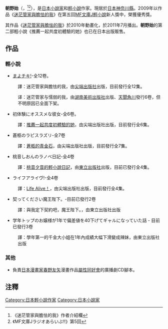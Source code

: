 {{Infobox writer
| name          = 朝野始
| image         = 
| birth_name    = 
| birth_date    = {{birth year and age|1988|1}}
| birth_place   = 
| death_date    = 
| death_place   = 
| occupation    = [[小說家|小說家]]
| nationality   = {{JPN}}
| period        = 2009年 - 
| awards        = 第5回[[MF文庫J|MF文庫J]][[輕小說|輕小說]]新人賞最優秀賞
| spouse        =
| partner       =
| children      = 
| relations     = 
| influences    =
| influenced    =
| signature     =
| website       = 
| footnotes     =
}}
'''朝野始'''（{{lang-ja|あさのハジメ}}，{{bd|1988年|1月}}<ref>《迷茫管家與膽怯的我》作者介紹欄</ref><ref>《MF文庫Jラジオあらいぶ!!》第5回</ref>），是[[日本|日本]][[小說家|小說家]]和[[輕小說|輕小說]]作家。現居於[[日本|日本]][[神奈川縣|神奈川縣]]。2009年以作品《[[迷茫管家與膽怯的我|迷茫管家與膽怯的我]]》在第五回[[MF文庫J|MF文庫J]][[輕小說|輕小說]]新人獎中，榮獲優秀獎。

其作品《[[迷茫管家與膽怯的我|迷茫管家與膽怯的我]]》於2010年動畫化，於2011年7月播出。'''朝野始'''的第二部輕小說《推薦一起共度初體驗的她》也已在日本出版販售。

== 作品 ==
=== 輕小說 ===
*{{flagicon|Japan}}[[まよチキ!|まよチキ!]]-全12卷。
:{{flagicon|Taiwan}}譯：迷茫管家與膽怯的我，由[[尖端出版社|尖端出版社]]出版，目前發行全12集。
:{{flagicon|PRC}}译：迷茫管家与懦弱的我，由[[湖南美術出版社|湖南美術出版社]]出版、[[天聞角川|天聞角川]]發行6卷，但不明原因已全面下架。

*{{flagicon|Japan}}初体験にオススメな彼女-全6卷。
:{{flagicon|Taiwan}}譯：[[推薦一起共度初體驗的她|推薦一起共度初體驗的她]]，由尖端出版社出版，目前發行全6集。

*{{flagicon|Japan}}蒼柩のラピスラズリ-全7卷
:{{flagicon|Taiwan}}譯：[[蒼柩的青金石|蒼柩的青金石]]，由尖端出版社出版，目前發行全7集。

*{{flagicon|Japan}}桃音しおんのラノベ日記-全4卷
:{{flagicon|Taiwan}}譯：[[桃音夕音的輕小說日記|桃音夕音的輕小說日記]]，由[[東立出版社|東立出版社]]出版，目前已發行全4集。

*{{flagicon|Japan}}ライフアライヴ!-全4卷
:{{flagicon|Taiwan}}譯：[[Life_Alive！|Life Alive！]]，由尖端出版社出版，目前發行全4集。

*{{flagicon|Japan}}契ってください魔王陛下。-目前已發行2卷
:{{flagicon|Taiwan}}譯：與我定下契約吧，魔王陛下。，由東立出版社出版

*{{flagicon|Japan}}学年トップのお嬢様が1年で偏差値を40下げてギャルになっていた話 - 目前已發行3卷
:{{flagicon|Taiwan}}譯：學年第一的千金大小姐在1年內成績大幅下滑變成辣妹，由東立出版社出版

=== 其他 ===
*負責[[日本|日本]][[漫畫家|漫畫家]][[春野友矢|春野友矢]]漫畫作品[[屬性同好會|屬性同好會]]的廣播劇CD腳本。

== 注釋 ==
{{reflist}}

{{日本作家小作品}}

{{DEFAULTSORT:Asano Hajime}}
[[Category:日本輕小說作家|Category:日本輕小說作家]]
[[Category:日本小說家|Category:日本小說家]]